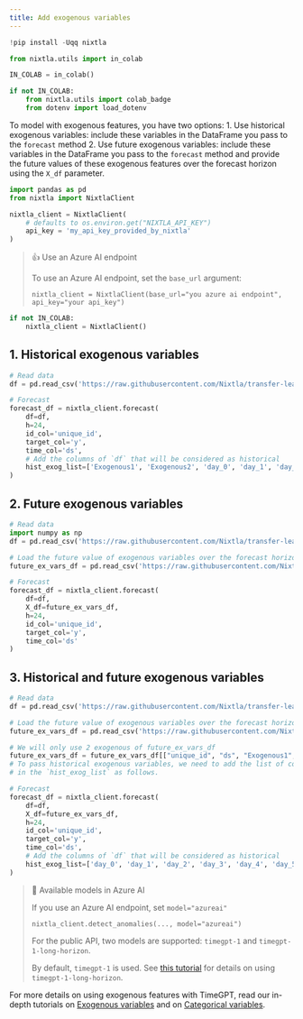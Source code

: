 ```yaml
---
title: Add exogenous variables
---
```



```python
!pip install -Uqq nixtla
```



```python
from nixtla.utils import in_colab
```



```python
IN_COLAB = in_colab()
```



```python
if not IN_COLAB:
    from nixtla.utils import colab_badge
    from dotenv import load_dotenv
```


To model with exogenous features, you have two options: 1. Use
historical exogenous variables: include these variables in the DataFrame
you pass to the `forecast` method 2. Use future exogenous variables:
include these variables in the DataFrame you pass to the `forecast`
method and provide the future values of these exogenous features over
the forecast horizon using the `X_df` parameter.

```python
import pandas as pd
from nixtla import NixtlaClient
```


```python
nixtla_client = NixtlaClient(
    # defaults to os.environ.get("NIXTLA_API_KEY")
    api_key = 'my_api_key_provided_by_nixtla'
)
```

> 👍 Use an Azure AI endpoint
>
> To use an Azure AI endpoint, set the `base_url` argument:
>
> `nixtla_client = NixtlaClient(base_url="you azure ai endpoint", api_key="your api_key")`


```python
if not IN_COLAB:
    nixtla_client = NixtlaClient()
```


## 1. Historical exogenous variables

```python
# Read data
df = pd.read_csv('https://raw.githubusercontent.com/Nixtla/transfer-learning-time-series/main/datasets/electricity-short-with-ex-vars.csv')

# Forecast
forecast_df = nixtla_client.forecast(
    df=df, 
    h=24,
    id_col='unique_id',
    target_col='y',
    time_col='ds',
    # Add the columns of `df` that will be considered as historical
    hist_exog_list=['Exogenous1', 'Exogenous2', 'day_0', 'day_1', 'day_2', 'day_3', 'day_4', 'day_5', 'day_6']
)

```

## 2. Future exogenous variables

```python
# Read data
import numpy as np
df = pd.read_csv('https://raw.githubusercontent.com/Nixtla/transfer-learning-time-series/main/datasets/electricity-short-with-ex-vars.csv')

# Load the future value of exogenous variables over the forecast horizon
future_ex_vars_df = pd.read_csv('https://raw.githubusercontent.com/Nixtla/transfer-learning-time-series/main/datasets/electricity-short-future-ex-vars.csv')

# Forecast
forecast_df = nixtla_client.forecast(
    df=df, 
    X_df=future_ex_vars_df, 
    h=24,
    id_col='unique_id',
    target_col='y',
    time_col='ds'
)

```

## 3. Historical and future exogenous variables

```python
# Read data
df = pd.read_csv('https://raw.githubusercontent.com/Nixtla/transfer-learning-time-series/main/datasets/electricity-short-with-ex-vars.csv')

# Load the future value of exogenous variables over the forecast horizon
future_ex_vars_df = pd.read_csv('https://raw.githubusercontent.com/Nixtla/transfer-learning-time-series/main/datasets/electricity-short-future-ex-vars.csv')

# We will only use 2 exogenous of future_ex_vars_df
future_ex_vars_df = future_ex_vars_df[["unique_id", "ds", "Exogenous1", "Exogenous2"]]
# To pass historical exogenous variables, we need to add the list of columns
# in the `hist_exog_list` as follows.

# Forecast
forecast_df = nixtla_client.forecast(
    df=df, 
    X_df=future_ex_vars_df, 
    h=24,
    id_col='unique_id',
    target_col='y',
    time_col='ds',
    # Add the columns of `df` that will be considered as historical
    hist_exog_list=['day_0', 'day_1', 'day_2', 'day_3', 'day_4', 'day_5', 'day_6']
)
```

> 📘 Available models in Azure AI
>
> If you use an Azure AI endpoint, set `model="azureai"`
>
> `nixtla_client.detect_anomalies(..., model="azureai")`
>
> For the public API, two models are supported: `timegpt-1` and
> `timegpt-1-long-horizon`.
>
> By default, `timegpt-1` is used. See [this
> tutorial](https://docs.nixtla.io/docs/tutorials-long_horizon_forecasting)
> for details on using `timegpt-1-long-horizon`.

For more details on using exogenous features with TimeGPT, read our
in-depth tutorials on [Exogenous
variables](https://docs.nixtla.io/docs/tutorials-exogenous_variables)
and on [Categorical
variables](https://docs.nixtla.io/docs/tutorials-categorical_variables).

